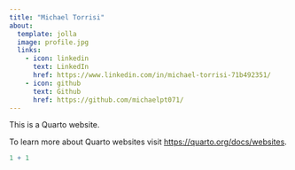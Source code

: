 ```yaml
---
title: "Michael Torrisi"
about:
  template: jolla
  image: profile.jpg
  links:
    - icon: linkedin
      text: LinkedIn
      href: https://www.linkedin.com/in/michael-torrisi-71b492351/
    - icon: github
      text: Github
      href: https://github.com/michaelpt071/
---
```


This is a Quarto website.

To learn more about Quarto websites visit <https://quarto.org/docs/websites>.

```r
1 + 1
```
